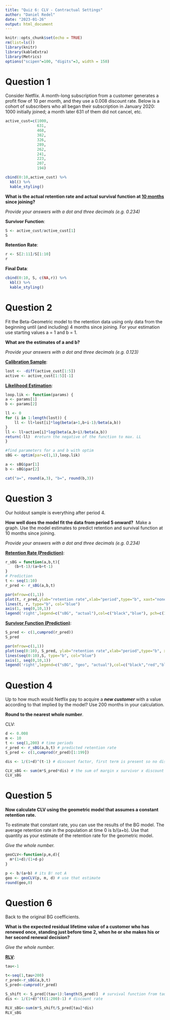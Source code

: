 ---
title: "Quiz 6: CLV - Contractual Settings"
author: "Daniel Redel"
date: "2023-01-26"
output: html_document
---

```{r setup, include=FALSE}
knitr::opts_chunk$set(echo = TRUE)
rm(list=ls())
library(knitr)
library(kableExtra)
library(Metrics)
options("scipen"=100, "digits"=3, width = 150)
```

# Question 1

Consider Netflix. A month-long subscription from a customer generates a profit flow of 10 per month, and they use a 0.008 discount rate. Below is a cohort of subscribers who all began their subscription in January 2020: 1000 initially joined; a month later 631 of them did not cancel, etc.

```{r}
active_cust=c(1000,
              631,
              468,
              382,
              326,
              289,
              262,
              241,
              223,
              207,
              194)

cbind(0:10,active_cust) %>% 
  kbl() %>%
  kable_styling()
```

**What is the actual retention rate and actual survival function at [10 months]{.underline} since joining?**

*Provide your answers with a dot and three decimals (e.g. 0.234)*

**Survivor Function**:

```{r}
S <- active_cust/active_cust[1]
S
```

**Retention Rate**:

```{r}
r <- S[2:11]/S[1:10]
r
```

**Final Data**:

```{r}
cbind(0:10, S, c(NA,r)) %>% 
  kbl() %>%
  kable_styling()
```

# Question 2

Fit the Beta-Geometric model to the retention data using only data from the beginning until (and including) 4 months since joining. For your estimation use starting values a = 1 and b = 1.

**What are the estimates of a and b?**  

*Provide your answers with a dot and three decimals (e.g. 0.123)*

[**Calibration Sample**]{.underline}:

```{r}
lost <- -diff(active_cust[1:5])
active <- active_cust[1:5][-1]
```

[**Likelihood Estimation**]{.underline}:

```{r}
loop.lik <- function(params) {
a <- params[1]
b <- params[2]

ll <- 0
for (i in 1:length(lost)) {
    ll <- ll+lost[i]*log(beta(a+1,b+i-1)/beta(a,b))
}
ll <- ll+active[i]*log(beta(a,b+i)/beta(a,b))
return(-ll)  #return the negative of the function to max. LL
} 

#find parameters for a and b with optim
sBG <- optim(par=c(1,1),loop.lik)
```

```{r}
a <- sBG$par[1]
b <- sBG$par[2]

```

```{r, echo=FALSE}
cat("a=", round(a,3), "b=", round(b,3))
```

# Question 3

Our holdout sample is everything after period 4.

**How well does the model fit the data from period 5 onward?**  Make a graph. Use the model estimates to predict retention and survival function at 10 months since joining.

*Provide your answers with a dot and three decimals (e.g. 0.234)*

[**Retention Rate (Prediction)**]{.underline}:

```{r}
r_sBG = function(a,b,t){
    (b+t-1)/(a+b+t-1)
}
# Prediction
t <- seq(1:10)
r_pred <- r_sBG(a,b,t)
```

```{r}
par(mfrow=c(1,1))
plot(t, r_pred,ylab="retention rate",xlab="period",type="b", xaxt="none", ylim = c(.55,1))
lines(t, r, type="b", col="blue")
axis(1, seq(0,10,1))
legend('right',legend=c("sBG", "actual"),col=c("black","blue"), pch=c(1,1))
```

[**Survivor Function (Prediction)**]{.underline}:

```{r}
S_pred <- c(1,cumprod(r_pred)) 
S_pred
```

```{r}
par(mfrow=c(1,1))
plot(seq(0:10), S_pred, ylab="retention rate",xlab="period",type="b", xaxt="none", ylim = c(0,1))
lines(seq(0:10),S, type="b", col="blue")
axis(1, seq(0,10,1))
legend('right',legend=c("sBG", "geo", "actual"),col=c("black","red","blue"), pch=c(1,1))
```

# Question 4

Up to how much would Netflix pay to acquire a ***new customer*** with a value according to that implied by the model? Use 200 months in your calculation.

**Round to the nearest whole number**.

CLV:

```{r}
d <- 0.008
m <- 10
t <- seq(1,200) # time periods
r_pred <- r_sBG(a,b,t) # predicted retention rate
S_pred <- c(1,cumprod(r_pred)[1:199])

dis <- 1/(1+d)^(t-1) # discount factor, first term is present so no discounting

CLV_sBG <- sum(m*S_pred*dis) # the sum of margin x survivor x discount factor
CLV_sBG
```

# Question 5

**Now calculate CLV using the geometric model that assumes a constant retention rate.**

To estimate that constant rate, you can use the results of the BG model. The average retention rate in the population at time 0 is b/(a+b). Use that quantity as your estimate of the retention rate for the geometric model. 

*Give the whole number.*

```{r}
geoCLV<-function(p,m,d){
  m*(1+d)/(1+d-p)
}

p <- b/(a+b) # its B! not A
geo <- geoCLV(p, m, d) # use that estimate
round(geo,0)
```

# Question 6

Back to the original BG coefficients.  

**What is the expected residual lifetime value of a customer who has renewed once, standing just before time 2, when he or she makes his or her second renewal decision?** 

*Give the whole number.*

[**RLV**]{.underline}:

```{r}
tau<-1

t<-seq(1,tau+200)
r_pred<-r_sBG(a,b,t)
S_pred<-cumprod(r_pred)
```

```{r}
S_shift <- S_pred[(tau+1):length(S_pred)]  # survival function from tau + 1 until T
dis <- 1/(1+d)^(t(1:200)-1) # discount rate

RLV_sBG<-sum(m*S_shift/S_pred[tau]*dis)  
RLV_sBG
```
